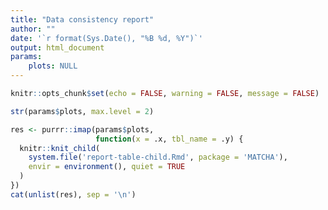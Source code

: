 ```yaml
---
title: "Data consistency report"
author: ""
date: '`r format(Sys.Date(), "%B %d, %Y")`'
output: html_document
params:
    plots: NULL         
---
```


```r
knitr::opts_chunk$set(echo = FALSE, warning = FALSE, message = FALSE)

```


```r
str(params$plots, max.level = 2)
```



```r
res <- purrr::imap(params$plots, 
                   function(x = .x, tbl_name = .y) {
  knitr::knit_child(
    system.file('report-table-child.Rmd', package = 'MATCHA'),
    envir = environment(), quiet = TRUE
  )
})
cat(unlist(res), sep = '\n')
```

